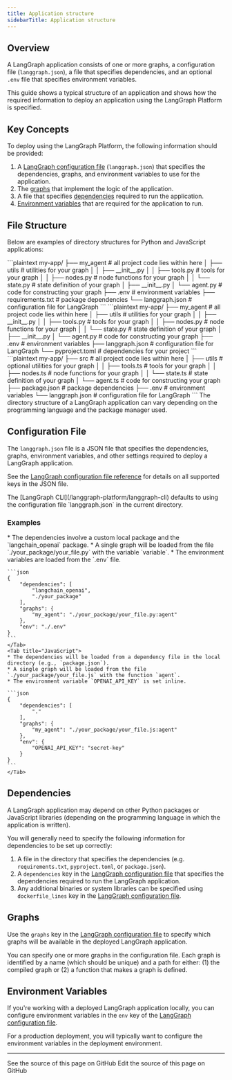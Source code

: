 ```yaml
---
title: Application structure
sidebarTitle: Application structure
---
```


## Overview

A LangGraph application consists of one or more graphs, a configuration file (`langgraph.json`), a file that specifies dependencies, and an optional `.env` file that specifies environment variables.

This guide shows a typical structure of an application and shows how the required information to deploy an application using the LangGraph Platform is specified.

## Key Concepts

To deploy using the LangGraph Platform, the following information should be provided:

1. A [LangGraph configuration file](#configuration-file-concepts) (`langgraph.json`) that specifies the dependencies, graphs, and environment variables to use for the application.
2. The [graphs](#graphs) that implement the logic of the application.
3. A file that specifies [dependencies](#dependencies) required to run the application.
4. [Environment variables](#environment-variables) that are required for the application to run.

## File Structure

Below are examples of directory structures for Python and JavaScript applications:

<Tabs>
    <Tab title="Python (requirements.txt)">
    ```plaintext
    my-app/
    ├── my_agent # all project code lies within here
    │   ├── utils # utilities for your graph
    │   │   ├── __init__.py
    │   │   ├── tools.py # tools for your graph
    │   │   ├── nodes.py # node functions for your graph
    │   │   └── state.py # state definition of your graph
    │   ├── __init__.py
    │   └── agent.py # code for constructing your graph
    ├── .env # environment variables
    ├── requirements.txt # package dependencies
    └── langgraph.json # configuration file for LangGraph
    ```
    </Tab>
    <Tab title="Python (pyproject.toml)">
    ```plaintext
    my-app/
    ├── my_agent # all project code lies within here
    │   ├── utils # utilities for your graph
    │   │   ├── __init__.py
    │   │   ├── tools.py # tools for your graph
    │   │   ├── nodes.py # node functions for your graph
    │   │   └── state.py # state definition of your graph
    │   ├── __init__.py
    │   └── agent.py # code for constructing your graph
    ├── .env # environment variables
    ├── langgraph.json  # configuration file for LangGraph
    └── pyproject.toml # dependencies for your project
    ```
    </Tab>
    <Tab title="JS (package.json)">
    ```plaintext
    my-app/
    ├── src # all project code lies within here
    │   ├── utils # optional utilities for your graph
    │   │   ├── tools.ts # tools for your graph
    │   │   ├── nodes.ts # node functions for your graph
    │   │   └── state.ts # state definition of your graph
    │   └── agent.ts # code for constructing your graph
    ├── package.json # package dependencies
    ├── .env # environment variables
    └── langgraph.json # configuration file for LangGraph
    ```
    </Tab>
</Tabs>

<Note>
The directory structure of a LangGraph application can vary depending on the programming language and the package manager used.
</Note>

<a id="configuration-file-concepts"></a>
## Configuration File

The `langgraph.json` file is a JSON file that specifies the dependencies, graphs, environment variables, and other settings required to deploy a LangGraph application.

See the [LangGraph configuration file reference](/langgraph-platform/cli#configuration-file) for details on all supported keys in the JSON file.

<Tip>
The [LangGraph CLI](/langgraph-platform/langgraph-cli) defaults to using the configuration file `langgraph.json` in the current directory.
</Tip>

### Examples

<Tabs>
    <Tab title="Python">
    * The dependencies involve a custom local package and the `langchain_openai` package.
    * A single graph will be loaded from the file `./your_package/your_file.py` with the variable `variable`.
    * The environment variables are loaded from the `.env` file.

    ```json
    {
        "dependencies": [
            "langchain_openai",
            "./your_package"
        ],
        "graphs": {
            "my_agent": "./your_package/your_file.py:agent"
        },
        "env": "./.env"
    }
    ```
    </Tab>
    <Tab title="JavaScript">
    * The dependencies will be loaded from a dependency file in the local directory (e.g., `package.json`).
    * A single graph will be loaded from the file `./your_package/your_file.js` with the function `agent`.
    * The environment variable `OPENAI_API_KEY` is set inline.

    ```json
    {
        "dependencies": [
            "."
        ],
        "graphs": {
            "my_agent": "./your_package/your_file.js:agent"
        },
        "env": {
            "OPENAI_API_KEY": "secret-key"
        }
    }
    ```
    </Tab>
</Tabs>

## Dependencies

A LangGraph application may depend on other Python packages or JavaScript libraries (depending on the programming language in which the application is written).

You will generally need to specify the following information for dependencies to be set up correctly:

1. A file in the directory that specifies the dependencies (e.g. `requirements.txt`, `pyproject.toml`, or `package.json`).
2. A `dependencies` key in the [LangGraph configuration file](#configuration-file-concepts) that specifies the dependencies required to run the LangGraph application.
3. Any additional binaries or system libraries can be specified using `dockerfile_lines` key in the [LangGraph configuration file](#configuration-file-concepts).

## Graphs

Use the `graphs` key in the [LangGraph configuration file](#configuration-file-concepts) to specify which graphs will be available in the deployed LangGraph application.

You can specify one or more graphs in the configuration file. Each graph is identified by a name (which should be unique) and a path for either: (1) the compiled graph or (2) a function that makes a graph is defined.

## Environment Variables

If you're working with a deployed LangGraph application locally, you can configure environment variables in the `env` key of the [LangGraph configuration file](#configuration-file-concepts).

For a production deployment, you will typically want to configure the environment variables in the deployment environment.

---

<CardGroup cols={2}>
  <Card title="View Source" icon="eye" href="https://github.com/langchain-ai/docs/blob/main/src/langgraph-platform/application-structure.mdx">
    See the source of this page on GitHub
  </Card>
  <Card title="Edit Source" icon="pen-to-square" href="https://github.com/langchain-ai/docs/edit/main/src/langgraph-platform/application-structure.mdx">
    Edit the source of this page on GitHub
  </Card>
</CardGroup>
